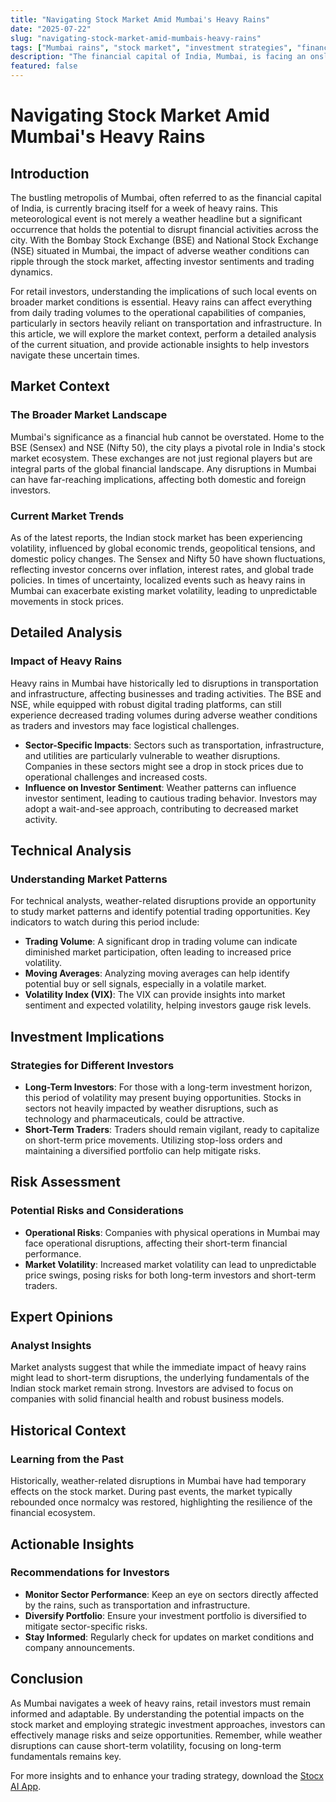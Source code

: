 ```yaml
---
title: "Navigating Stock Market Amid Mumbai's Heavy Rains"
date: "2025-07-22"
slug: "navigating-stock-market-amid-mumbais-heavy-rains"
tags: ["Mumbai rains", "stock market", "investment strategies", "financial news", "market volatility", "technical analysis", "investment risks", "sector performance", "trading insights", "retail investors"]
description: "The financial capital of India, Mumbai, is facing an onslaught of heavy rains, which is expected to last throughout the week. This weather event has significant implications for the stock market, particularly in a city that serves as the heart of India's financial activities. For retail investors, understanding how such weather patterns can impact market dynamics is crucial. The heavy rains could disrupt trading activities, affect stock prices, and influence sector-specific performance, especially in sectors like infrastructure, transportation, and utilities. This comprehensive guide explores the broader market context, provides a detailed analysis of the situation, and offers actionable insights for investors to navigate these challenges. We will delve into technical analysis, assess investment implications, and discuss risk factors, drawing on expert opinions and historical comparisons to equip you with the knowledge needed to make informed investment decisions during this period."
featured: false
---
```


# Navigating Stock Market Amid Mumbai's Heavy Rains

## Introduction

The bustling metropolis of Mumbai, often referred to as the financial capital of India, is currently bracing itself for a week of heavy rains. This meteorological event is not merely a weather headline but a significant occurrence that holds the potential to disrupt financial activities across the city. With the Bombay Stock Exchange (BSE) and National Stock Exchange (NSE) situated in Mumbai, the impact of adverse weather conditions can ripple through the stock market, affecting investor sentiments and trading dynamics.

For retail investors, understanding the implications of such local events on broader market conditions is essential. Heavy rains can affect everything from daily trading volumes to the operational capabilities of companies, particularly in sectors heavily reliant on transportation and infrastructure. In this article, we will explore the market context, perform a detailed analysis of the current situation, and provide actionable insights to help investors navigate these uncertain times.

## Market Context

### The Broader Market Landscape

Mumbai's significance as a financial hub cannot be overstated. Home to the BSE (Sensex) and NSE (Nifty 50), the city plays a pivotal role in India's stock market ecosystem. These exchanges are not just regional players but are integral parts of the global financial landscape. Any disruptions in Mumbai can have far-reaching implications, affecting both domestic and foreign investors.

### Current Market Trends

As of the latest reports, the Indian stock market has been experiencing volatility, influenced by global economic trends, geopolitical tensions, and domestic policy changes. The Sensex and Nifty 50 have shown fluctuations, reflecting investor concerns over inflation, interest rates, and global trade policies. In times of uncertainty, localized events such as heavy rains in Mumbai can exacerbate existing market volatility, leading to unpredictable movements in stock prices.

## Detailed Analysis

### Impact of Heavy Rains

Heavy rains in Mumbai have historically led to disruptions in transportation and infrastructure, affecting businesses and trading activities. The BSE and NSE, while equipped with robust digital trading platforms, can still experience decreased trading volumes during adverse weather conditions as traders and investors may face logistical challenges.

- **Sector-Specific Impacts**: Sectors such as transportation, infrastructure, and utilities are particularly vulnerable to weather disruptions. Companies in these sectors might see a drop in stock prices due to operational challenges and increased costs.
- **Influence on Investor Sentiment**: Weather patterns can influence investor sentiment, leading to cautious trading behavior. Investors may adopt a wait-and-see approach, contributing to decreased market activity.

## Technical Analysis

### Understanding Market Patterns

For technical analysts, weather-related disruptions provide an opportunity to study market patterns and identify potential trading opportunities. Key indicators to watch during this period include:

- **Trading Volume**: A significant drop in trading volume can indicate diminished market participation, often leading to increased price volatility.
- **Moving Averages**: Analyzing moving averages can help identify potential buy or sell signals, especially in a volatile market.
- **Volatility Index (VIX)**: The VIX can provide insights into market sentiment and expected volatility, helping investors gauge risk levels.

## Investment Implications

### Strategies for Different Investors

- **Long-Term Investors**: For those with a long-term investment horizon, this period of volatility may present buying opportunities. Stocks in sectors not heavily impacted by weather disruptions, such as technology and pharmaceuticals, could be attractive.
- **Short-Term Traders**: Traders should remain vigilant, ready to capitalize on short-term price movements. Utilizing stop-loss orders and maintaining a diversified portfolio can help mitigate risks.

## Risk Assessment

### Potential Risks and Considerations

- **Operational Risks**: Companies with physical operations in Mumbai may face operational disruptions, affecting their short-term financial performance.
- **Market Volatility**: Increased market volatility can lead to unpredictable price swings, posing risks for both long-term investors and short-term traders.

## Expert Opinions

### Analyst Insights

Market analysts suggest that while the immediate impact of heavy rains might lead to short-term disruptions, the underlying fundamentals of the Indian stock market remain strong. Investors are advised to focus on companies with solid financial health and robust business models.

## Historical Context

### Learning from the Past

Historically, weather-related disruptions in Mumbai have had temporary effects on the stock market. During past events, the market typically rebounded once normalcy was restored, highlighting the resilience of the financial ecosystem.

## Actionable Insights

### Recommendations for Investors

- **Monitor Sector Performance**: Keep an eye on sectors directly affected by the rains, such as transportation and infrastructure.
- **Diversify Portfolio**: Ensure your investment portfolio is diversified to mitigate sector-specific risks.
- **Stay Informed**: Regularly check for updates on market conditions and company announcements.

## Conclusion

As Mumbai navigates a week of heavy rains, retail investors must remain informed and adaptable. By understanding the potential impacts on the stock market and employing strategic investment approaches, investors can effectively manage risks and seize opportunities. Remember, while weather disruptions can cause short-term volatility, focusing on long-term fundamentals remains key.

For more insights and to enhance your trading strategy, download the [Stocx AI App](https://stocx.co).
